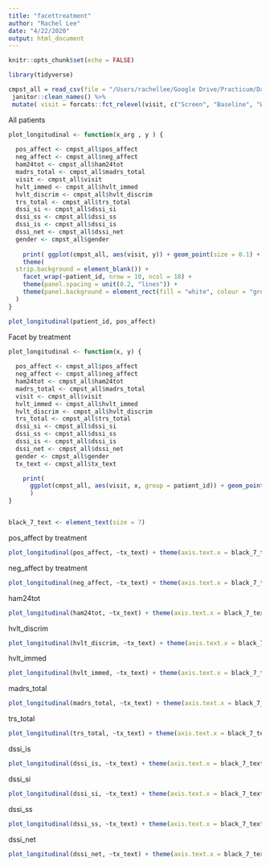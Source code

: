 ```yaml
---
title: "facettreatment"
author: "Rachel Lee"
date: "4/22/2020"
output: html_document
---
```


```r
knitr::opts_chunk$set(echo = FALSE)
```


```r
library(tidyverse)

cmpst_all = read_csv(file = "/Users/rachellee/Google Drive/Practicum/Data/cmpst_all.csv") %>%
 janitor::clean_names() %>%
 mutate( visit = forcats::fct_relevel(visit, c("Screen", "Baseline", "Week3", "Week6", "Week9", "Week14", "Week24", "End of Treatment")))

```

All patients

```r

plot_longitudinal <- function(x_arg , y ) {
  
  pos_affect <- cmpst_all$pos_affect
  neg_affect <- cmpst_all$neg_affect
  ham24tot <- cmpst_all$ham24tot
  madrs_total <- cmpst_all$madrs_total
  visit <- cmpst_all$visit
  hvlt_immed <- cmpst_all$hvlt_immed
  hvlt_discrim <- cmpst_all$hvlt_discrim
  trs_total <- cmpst_all$trs_total
  dssi_si <- cmpst_all$dssi_si
  dssi_ss <- cmpst_all$dssi_ss
  dssi_is <- cmpst_all$dssi_is
  dssi_net <- cmpst_all$dssi_net
  gender <- cmpst_all$gender
  
    print( ggplot(cmpst_all, aes(visit, y)) + geom_point(size = 0.1) + theme(axis.text.x = element_text(size=3), axis.text.y = element_text(size=3), strip.text = element_text(size=3)) +
    theme(
  strip.background = element_blank()) +
    facet_wrap(~patient_id, nrow = 10, ncol = 18) +
    theme(panel.spacing = unit(0.2, "lines")) +
    theme(panel.background = element_rect(fill = "white", colour = "grey50"))
  )
}

plot_longitudinal(patient_id, pos_affect)


```


Facet by treatment

```r
plot_longitudinal <- function(x, y) {
  
  pos_affect <- cmpst_all$pos_affect
  neg_affect <- cmpst_all$neg_affect
  ham24tot <- cmpst_all$ham24tot
  madrs_total <- cmpst_all$madrs_total
  visit <- cmpst_all$visit
  hvlt_immed <- cmpst_all$hvlt_immed
  hvlt_discrim <- cmpst_all$hvlt_discrim
  trs_total <- cmpst_all$trs_total
  dssi_si <- cmpst_all$dssi_si
  dssi_ss <- cmpst_all$dssi_ss
  dssi_is <- cmpst_all$dssi_is
  dssi_net <- cmpst_all$dssi_net
  gender <- cmpst_all$gender
  tx_text <- cmpst_all$tx_text

    print(
      ggplot(cmpst_all, aes(visit, x, group = patient_id)) + geom_point(size = 0.5) + geom_line() + facet_grid(y)
      )
}


black_7_text <- element_text(size = 7)

```

pos_affect by treatment
```r
plot_longitudinal(pos_affect, ~tx_text) + theme(axis.text.x = black_7_text) 

```

neg_affect by treatment
```r
plot_longitudinal(neg_affect, ~tx_text) + theme(axis.text.x = black_7_text) 

```

ham24tot
```r
plot_longitudinal(ham24tot, ~tx_text) + theme(axis.text.x = black_7_text) 
```

hvlt_discrim
```r
plot_longitudinal(hvlt_discrim, ~tx_text) + theme(axis.text.x = black_7_text) 

```

hvlt_immed
```r
plot_longitudinal(hvlt_immed, ~tx_text) + theme(axis.text.x = black_7_text) 

```

madrs_total
```r
plot_longitudinal(madrs_total, ~tx_text) + theme(axis.text.x = black_7_text) 

```

trs_total
```r
plot_longitudinal(trs_total, ~tx_text) + theme(axis.text.x = black_7_text) 

```

dssi_is
```r
plot_longitudinal(dssi_is, ~tx_text) + theme(axis.text.x = black_7_text) 

```

dssi_si
```r
plot_longitudinal(dssi_si, ~tx_text) + theme(axis.text.x = black_7_text) 

```

dssi_ss
```r
plot_longitudinal(dssi_ss, ~tx_text) + theme(axis.text.x = black_7_text) 

```

dssi_net
```r
plot_longitudinal(dssi_net, ~tx_text) + theme(axis.text.x = black_7_text) 

```


